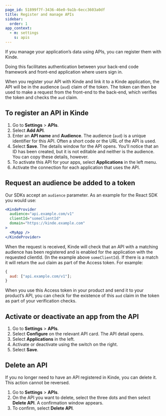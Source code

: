 ```yaml
---
page_id: 51899f7f-3436-46e0-9a1b-6ecc3603a0df
title: Register and manage APIs
sidebar:
  order: 1
app_context:
  - m: settings
    s: apis
---
```


If you manage your application’s data using APIs, you can register them with Kinde.

Doing this facilitates authentication between your back-end code framework and front-end application where users sign in.

When you register your API with Kinde and link it to a Kinde application, the API will be in the audience (`aud`) claim of the token. The token can then be used to make a request from the front-end to the back-end, which verifies the token and checks the `aud` claim.

## To register an API in Kinde

1. Go to **Settings** > **APIs**.
2. Select **Add API**.
3. Enter an **API name** and **Audience**. The audience (`aud`) is a unique identifier for this API. Often a short code or the URL of the API is used.
4. Select **Save**. The details window for the API opens. You’ll notice that an ID has been created, but it is not editable and neither is the audience. You can copy these details, however.
5. To activate this API for your apps, select **Applications** in the left menu.
6. Activate the connection for each application that uses the API.

## Request an audience be added to a token

Our SDKs accept an `audience` parameter. As an example for the React SDK you would use:

```jsx
<KindeProvider
  audience="api.example.com/v1"
  clientId="someClientId"
  domain="https://kinde.example.com"
>
  <MyApp />
</KindeProvider>
```

When the request is received, Kinde will check that an API with a matching audience has been registered and is enabled for the application with the requested clientId. (In the example above `someClientId`). If there is a match it will return the `aud` claim as part of the Access token. For example:

```jsx
{
  aud: ["api.example.com/v1"];
}
```

When you use this Access token in your product and send it to your product’s API, you can check for the existence of this `aud` claim in the token as part of your verification checks.

## Activate or deactivate an app from the API

1. Go to **Settings** > **APIs**.
2. Select **Configure** on the relevant API card. The API detail opens.
3. Select **Applications** in the left.
4. Activate or deactivate using the switch on the right.
5. Select **Save**.

## Delete an API

If you no longer need to have an API registered in Kinde, you can delete it. This action cannot be reversed.

1. Go to **Settings** > **APIs**.
2. On the API you want to delete, select the three dots and then select **Delete API**. A confirmation window appears.
3. To confirm, select **Delete API**.
